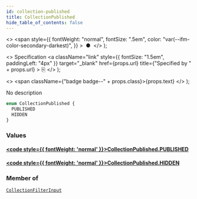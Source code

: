 ```yaml
---
id: collection-published
title: CollectionPublished
hide_table_of_contents: false
---
```


  <>
    <span
      style={{
        fontWeight: "normal",
        fontSize: ".5em",
        color: "var(--ifm-color-secondary-darkest)",
      }}
    >
      &nbsp;●&nbsp;
    </span>
  </>
);

  <>
    Specification
    <a
      className="link"
      style={{ fontSize: "1.5em", paddingLeft: "4px" }}
      target="\_blank"
      href={props.url}
      title={"Specified by " + props.url}
    >
      ⎘
    </a>
  </>
);

  <>
    <span className={"badge badge--" + props.class}>{props.text}</span>
  </>
);

No description

```graphql
enum CollectionPublished {
  PUBLISHED
  HIDDEN
}
```

### Values

#### [<code style={{ fontWeight: 'normal' }}>CollectionPublished.<b>PUBLISHED</b></code>](#)

>

#### [<code style={{ fontWeight: 'normal' }}>CollectionPublished.<b>HIDDEN</b></code>](#)

>

### Member of

[`CollectionFilterInput`](../../api-reference/products/inputs/collection-filter-input) <Badge class="secondary" text="input"/>

